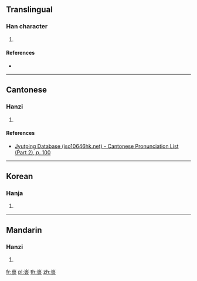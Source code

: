 {{character info/new}}
==Translingual==

===Han character===
{{Han char|rn=46|rad=山|as=09|sn=12|four=|canj=UWMV|ids=⿱山畏}}

# {{defn|Han|sort=山09}}

====References====
* {{Han ref|kx=0316.310|dkj=08293|dj=0617.070|hdz=10786.060|uh=5D54|ud=23892}}

----

==Cantonese==

===Hanzi===
{{yue-hanzi|jyut=[[wai3]]|y=wai3}}

# {{defn|lang=yue|sort=山09}}

====References====
* [http://www.iso10646hk.net/jp/document/download.jsp Jyutping Database (iso10646hk.net) - Cantonese Pronunciation List (Part 2), p. 100]

----

==Korean==

===Hanja===
{{ko-hanja|hangeul=외|rv=oe|mr=oe|y=oy}}

# {{defn|lang=ko|sort=山09}}

----

==Mandarin==

===Hanzi===
{{cmn-hanzi|pin=[[wěi]] ([[wei3]])|wg=wei<sup>3</sup>}}

# {{defn|lang=cmn|sort=山09}}

[[fr:嵔]]
[[pl:嵔]]
[[th:嵔]]
[[zh:嵔]]